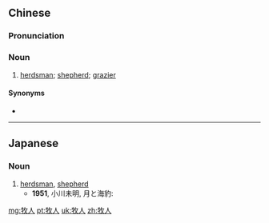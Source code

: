 ==Chinese==
{{zh-forms}}

===Pronunciation===
{{zh-pron
|m=mùrén
|c=muk6 jan4
|cat=n
}}

===Noun===
{{zh-noun}}

# [[herdsman]]; [[shepherd]]; [[grazier]]

====Synonyms====
* {{zh-l|牧民}}

----

==Japanese==
{{ja-kanjitab|ぼく|じん|yomi=o}}

===Noun===
{{ja-noun|ぼくじん}}

# [[herdsman]], [[shepherd]]
#* '''1951''', 小川未明, 月と海豹:
#*: {{ja-usex|これ等の男女は、いずれも'''牧人'''でした。|これら の だんじょ は、 いずれ も '''ぼくじん''' でした。|Both the men and women were '''shepherds'''.}}

[[mg:牧人]]
[[pt:牧人]]
[[uk:牧人]]
[[zh:牧人]]